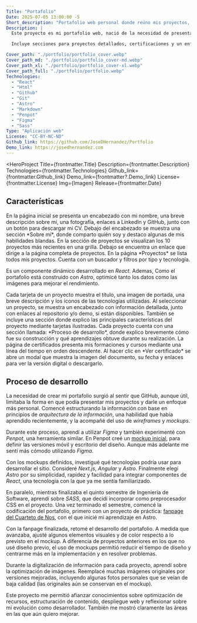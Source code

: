 ```yaml
---
Title: "Portafolio"
Date: 2025-07-05 13:00:00 -5
Short_description: "Portafolio web personal donde reúno mis proyectos, certificaciones y experiencias."
Description: |
  Este proyecto es mi portafolio web, nació de la necesidad de presentar mi trabajo y aprendizajes de forma personalizada y optimizada. 

  Incluye secciones para proyectos detallados, certificaciones y un enfoque especial en experiencia de usuario.

Cover_path: "./portfolio/portfolio_cover.webp"
Cover_path_md: "./portfolio/portfolio_cover-md.webp"
Cover_path_xl: "./portfolio/portfolio_cover-xl.webp"
Cover_path_full: "./portfolio/portfolio.webp"
Technologies:
  - "React"
  - "Html"
  - "Github"
  - "Git"
  - "Astro"
  - "Markdown"
  - "Penpot"
  - "Figma"
  - "Sass"
Type: "Aplicación web"
License: "CC-BY-NC-ND"
Github_link: https://github.com/JoseDHernandez/Portfolio
Demo_link: https://josedhernandez.com
---
```



<HeroProject
  Title={frontmatter.Title}
  Description={frontmatter.Description}
  Technologies={frontmatter.Technologies}
  Github_link={frontmatter.Github_link}
  Demo_link={frontmatter?.Demo_link}
  License={frontmatter.License}
  Img={Imagen}
  Release={frontmatter.Date}
></HeroProject>

## Características

<FeatureCard title="Página de inicio" image={Imagen}>
  En la página inicial se presenta un encabezado con mi nombre, una breve
  descripción sobre mí, una fotografía, enlaces a LinkedIn y GitHub, junto con
  un botón para descargar mi CV.
</FeatureCard>

<FeatureCard alternative="Sobre mí" image={Imagen1}>
  Debajo del encabezado se muestra una sección *Sobre mí*, donde comparto quién
  soy y destaco algunas de mis habilidades blandas.
</FeatureCard>

<FeatureCard alternative="Proyectos recientes" image={Imagen2}>
  En la sección de proyectos se visualizan los 10 proyectos más recientes en una
  grilla. Debajo se encuentra un enlace que dirige a la página completa de
  proyectos.
</FeatureCard>

<FeatureCard title="Página de proyectos" image={Imagen6}>
En la página *Proyectos* se lista todos mis proyectos. Cuenta con un buscador
y filtros por tipo y tecnología.

Es un componente dinámico desarrollado en
_React_. Ademas, Como el portafolio está construido con _Astro_, optimicé tanto los
datos como las imágenes para mejorar el rendimiento.

</FeatureCard>

<FeatureCard alternative="Tarjetas de proyectos" image={Imagen7}>
  Cada tarjeta de un proyecto muestra el título, una imagen de portada, una
  breve descripción y los íconos de las tecnologías utilizadas.
</FeatureCard>

<FeatureCard title="Página individual de un proyecto" image={Imagen3}>
  Al seleccionar un proyecto, se muestra un encabezado con información
  detallada, junto con enlaces al repositorio y/o demo, si están disponibles.
</FeatureCard>

<FeatureCard alternative="Características del proyecto" image={Imagen4}>
  También se incluye una sección donde explico las principales características
  del proyecto mediante tarjetas ilustradas.
</FeatureCard>

<FeatureCard alternative="Proceso de desarrollo" image={Imagen5}>
  Cada proyecto cuenta con una sección llamada: *Proceso de desarrollo*, donde
  explico brevemente cómo fue su construcción y qué aprendizajes obtuve durante
  su realización.
</FeatureCard>

<FeatureCard title="Certificados" image={Imagen8}>
  La página de certificados presenta mis formaciones y cursos mediante una línea
  del tiempo en orden descendente.
</FeatureCard>

<FeatureCard title="Visualizador de certificado" image={Imagen9}>
  Al hacer clic en *Ver certificado* se abre un modal que muestra la imagen del
  documento, su fecha y enlaces para ver la versión digital o descargarlo.
</FeatureCard>

## Proceso de desarrollo

La necesidad de crear mi portafolio surgió al sentir que GitHub, aunque útil, limitaba la forma en que podía presentar mis proyectos y darle un enfoque más personal. Comencé estructurando la información con base en principios de _arquitectura de la información_, una habilidad que había aprendido recientemente, y la acompañé del uso de _wireframes_ y _mockups_.

Durante este proceso, aprendí a utilizar _Figma_ y también experimenté con _Penpot_, una herramienta similar. En Penpot creé un <a target="_blank" rel="noreferrer noopener" href="https://design.penpot.app/#/view?file-id=df10150d-301f-805e-8005-f801c0991306&page-id=df10150d-301f-805e-8005-f801c0991307&section=interactions&index=0&share-id=53ae55ce-c456-815d-8006-6e8873129d24">mockup inicial</a>, para definir las versiones móvil y escritorio del diseño. Aunque más adelante me sentí más cómodo utilizando _Figma_.

Con los mockups definidos, investigué qué tecnologías podría usar para desarrollar el sitio. Consideré _Next.js_, _Angular_ y _Astro_. Finalmente elegí _Astro_ por su simplicidad, rapidez y facilidad para integrar componentes de _React_, una tecnología con la que ya me sentía familiarizado.

En paralelo, mientras finalizaba el quinto semestre de Ingeniería de Software, aprendí sobre _SASS_, que decidí incorporar como preprocesador CSS en el proyecto. Una vez terminado el semestre, comencé la codificación del portafolio, primero con un proyecto de práctica: [fanpage del Cuarteto de Nos](/proyectos/fanpage-cuarteto-de-nos), con el que inicié mi aprendizaje en Astro.

Con la fanpage finalizada, retomé el desarrollo del portafolio. A medida que avanzaba, ajusté algunos elementos visuales y de color respecto a lo previsto en el mockup. A diferencia de proyectos anteriores en los que no usé diseño previo, el uso de mockups permitió reducir el tiempo de diseño y centrarme más en la implementación y en resolver problemas.

Durante la digitalización de información para cada proyecto, aprendí sobre la optimización de imágenes. Reemplacé muchas imágenes originales por versiones mejoradas, incluyendo algunas fotos personales que se veían de baja calidad (las originales aún se conservan en el mockup).

Este proyecto me permitió afianzar conocimientos sobre optimización de recursos, estructuración de contenido, despliegue web y reflexionar sobre mi evolución como desarrollador. También me mostró claramente las áreas en las que aún quiero mejorar.
